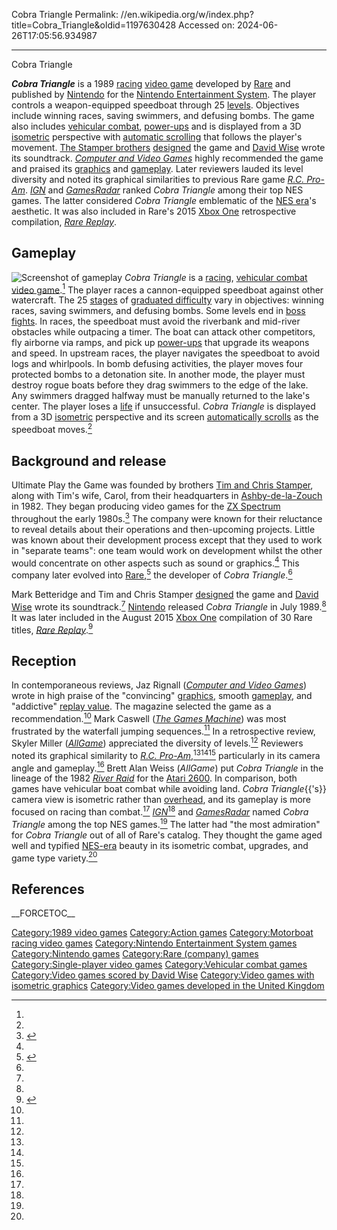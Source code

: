 Cobra Triangle
Permalink: //en.wikipedia.org/w/index.php?title=Cobra_Triangle&oldid=1197630428
Accessed on: 2024-06-26T17:05:56.934987



------
Cobra Triangle
{{Short description|1989 NES game}}
{{Use mdy dates|date=May 2015}}
{{Infobox video game
| title = Cobra Triangle
| image = Cobratriangle.jpg
| developer = [[Rare (company)|Rare]]
| publisher = [[Nintendo]]
| programmer = Mark Betteridge<ref name=game/>
| artist = Tim Stamper, Kevin Bayliss<ref name=game/>
| designer = Mark Betteridge, Tim Stamper, Chris Stamper
| composer = [[David Wise (composer)|David Wise]]
| platforms = [[Nintendo Entertainment System]]
| released = July 1, 1989<ref>{{cite web |title=Cobra Triangle International Releases |url=https://www.giantbomb.com/cobra-triangle/3030-13924/releases/ |website=Giant Bomb}}</ref><ref name="AllGame: EC"/>
| genre = [[Racing video game|Racing]], [[Vehicular combat game|vehicular combat]]
| modes = [[Single-player]]
| caption = North American box art
}}

'''''Cobra Triangle''''' is a 1989 [[racing game|racing]] [[video game]] developed by [[Rare (company)|Rare]] and published by [[Nintendo]] for the [[Nintendo Entertainment System]]. The player controls a weapon-equipped speedboat through 25 [[Level (video gaming)|level]]s. Objectives include winning races, saving swimmers, and defusing bombs. The game also includes [[Vehicular combat game|vehicular combat]], [[power-ups]] and is displayed from a 3D [[isometric graphics in video games and pixel art|isometric]] perspective with [[sidescrolling|automatic scrolling]] that follows the player's movement. [[Tim and Chris Stamper|The Stamper brothers]] [[game design|designed]] the game and [[David Wise (composer)|David Wise]] wrote its soundtrack. ''[[Computer and Video Games]]'' highly recommended the game and praised its [[video game graphics|graphics]] and [[gameplay]]. Later reviewers lauded its level diversity and noted its graphical similarities to previous Rare game ''[[R.C. Pro-Am]]''. ''[[IGN]]'' and ''[[GamesRadar]]'' ranked ''Cobra Triangle'' among their top NES games. The latter considered ''Cobra Triangle'' emblematic of the [[8-bit era|NES era]]'s aesthetic. It was also included in Rare's 2015 [[Xbox One]] retrospective compilation, ''[[Rare Replay]]''.

== Gameplay ==
[[File:CobraTriangleLevel7.png|left|thumb|Screenshot of gameplay]]
''Cobra Triangle'' is a [[racing game|racing]], [[vehicular combat game|vehicular combat video game]].<ref name="AllGame: rev"/> The player races a cannon-equipped speedboat against other watercraft. The 25 [[Level (video gaming)|stages]] of [[difficulty level|graduated difficulty]] vary in objectives: winning races, saving swimmers, and defusing bombs. Some levels end in [[Boss (video gaming)|boss fights]]. In races, the speedboat must avoid the riverbank and mid-river obstacles while outpacing a timer. The boat can attack other competitors, fly airborne via ramps, and pick up [[power-ups]] that upgrade its weapons and speed. In upstream races, the player navigates the speedboat to avoid logs and whirlpools. In bomb defusing activities, the player moves four protected bombs to a detonation site. In another mode, the player must destroy rogue boats before they drag swimmers to the edge of the lake. Any swimmers dragged halfway must be manually returned to the lake's center. The player loses a [[Health (gaming)|life]] if unsuccessful. ''Cobra Triangle'' is displayed from a 3D [[Isometric graphics in video games and pixel art|isometric]] perspective and its screen [[sidescrolling|automatically scrolls]] as the speedboat moves.<ref name=CVG/> {{clear left}}

==Background and release==
Ultimate Play the Game was founded by brothers [[Tim and Chris Stamper]], along with Tim's wife, Carol, from their headquarters in [[Ashby-de-la-Zouch]] in 1982. They began producing video games for the [[ZX Spectrum]] throughout the early 1980s.<ref name=best>{{cite web|title=The Best of British - Ultimate|url=http://www.crashonline.org.uk/51/ultimate.htm|publisher=Crash|access-date=13 August 2015}}</ref> The company were known for their reluctance to reveal details about their operations and then-upcoming projects. Little was known about their development process except that they used to work in "separate teams": one team would work on development whilst the other would concentrate on other aspects such as sound or graphics.<ref name=best/> This company later evolved into [[Rare (company)|Rare]],<ref name="IGN history">{{cite web|access-date=17 May 2012 |url=http://uk.retro.ign.com/articles/894/894511p1.html |title=IGN Presents the History of Rare |work=[[IGN]] |date=29 July 2008 |first=Rus |last=McLaughlin |archive-url=https://web.archive.org/web/20080805122442/http://uk.retro.ign.com/articles/894/894511p1.html |archive-date=5 August 2008 |url-status=live}}</ref> the developer of ''Cobra Triangle''.<ref name="AllGame: EC"/>

Mark Betteridge and Tim and Chris Stamper [[game design|designed]] the game and [[David Wise (composer)|David Wise]] wrote its soundtrack.<ref name=game/> [[Nintendo]] released ''Cobra Triangle'' in July 1989.<ref name="AllGame: EC"/> It was later included in the August 2015 [[Xbox One]] compilation of 30 Rare titles, ''[[Rare Replay]]''.<ref name="Polygon: Replay">{{cite web |url=http://www.polygon.com/2015/6/15/8783621/rare-replay-xbox-one |access-date=June 16, 2015 |title=Rare Replay for Xbox One includes 30 Rare games for $30 (update) |last=McWhertor |first=Michael |date=June 15, 2015 |work=[[Polygon (website)|Polygon]] |publisher=[[Vox Media]] |archive-url=https://web.archive.org/web/20150628185752/http://www.polygon.com/2015/6/15/8783621/rare-replay-xbox-one |archive-date=June 28, 2015 |url-status=dead |df=mdy }}</ref>

== Reception ==
{{Video game reviews
| Allgame = {{Rating|3.5|5}}<ref name="AllGame: rev"/>
| CVG = 93%<ref name=CVG/>
| rev1 = ''[[The Games Machine]]''
| rev1Score = 80%<ref name=TGM/>
}}

In contemporaneous reviews, Jaz Rignall (''[[Computer and Video Games]]'') wrote in high praise of the "convincing" [[video game graphics|graphics]], smooth [[gameplay]], and "addictive" [[replay value]]. The magazine selected the game as a recommendation.<ref name=CVG/> Mark Caswell (''[[The Games Machine]]'') was most frustrated by the waterfall jumping sequences.<ref name=TGM/> In a retrospective review, Skyler Miller (''[[AllGame]]'') appreciated the diversity of levels.<ref name="AllGame: rev"/> Reviewers noted its graphical similarity to ''[[R.C. Pro-Am]]'',<ref name=TGM/><ref name="IGN: 100"/><ref name="GR: Best"/> particularly in its camera angle and gameplay.<ref name="AllGame: rev"/> Brett Alan Weiss (''AllGame'') put ''Cobra Triangle'' in the lineage of the 1982 ''[[River Raid]]'' for the [[Atari 2600]]. In comparison, both games have vehicular boat combat while avoiding land. ''Cobra Triangle''{{'s}} camera view is isometric rather than [[overhead perspective|overhead]], and its gameplay is more focused on racing than combat.<ref name="AllGame: EC"/> ''[[IGN]]''<ref name="IGN: 100"/> and ''[[GamesRadar]]'' named ''Cobra Triangle'' among the top NES games.<ref name="GR: Best"/> The latter had "the most admiration" for ''Cobra Triangle'' out of all of Rare's catalog. They thought the game aged well and typified [[8-bit era|NES-era]] beauty in its isometric combat, upgrades, and game type variety.<ref name="GR: Best"/>

== References ==

{{reflist|25em|refs=

<ref name="AllGame: EC">{{cite web |url=http://www.allgame.com/game.php?id=12172 |access-date=August 3, 2015 |title=Cobra Triangle – Extra Credits |last1=Weiss |first1=Brett Alan |work=[[AllGame]] |publisher=[[All Media Network]] |archive-url=https://web.archive.org/web/20141114112531/http://www.allgame.com/game.php?id=12172 |archive-date=November 14, 2014 |url-status=dead }}</ref>

<ref name="AllGame: rev">{{cite web |url=http://www.allgame.com/game.php?id=12172&tab=review |access-date=August 3, 2015 |title=Cobra Triangle – Review |last1=Miller |first1=Skyler |work=[[AllGame]] |publisher=[[All Media Network]] |archive-url=https://web.archive.org/web/20141114213255/http://www.allgame.com/game.php?id=12172&tab=review |archive-date=November 14, 2014 |url-status=dead }}</ref>

<ref name=CVG>{{cite web |url=https://archive.org/stream/computer-video-games-magazine-099/CVG099_Feb_1990#page/n88/mode/1up/ |access-date=August 2, 2015 |title=Cobra Triangle |last1=Rignall |first1=Jaz |issue=99 |date=February 1990 |page=89 |work=[[Computer and Video Games]] }}</ref>

<ref name=game>{{cite game |url=https://archive.org/details/NES_Longplay_138_Cobra_Triangle |title = Cobra Triangle |developer = [[Rare (company)|Rare]] |publisher=[[Nintendo]] |date=1989 |platform=[[Nintendo Entertainment System]] |scene=Credits |quote = Programmer: Mark Betteridge / Graphics: Tim D. J. Stamper, Kevin Bayliss / Hardware: Chris T. J. Stamper / Design: Mark Betteridge, Tim D. J. Stamper, Chris T. J. Stamper / Music: David Wise ...}}</ref>

<ref name="GR: Best">{{cite web |url=http://www.gamesradar.com/best-nes-games-all-time/ |access-date=August 3, 2015 |title=Best NES Games of all time |page=33 |work=[[GamesRadar]] |publisher=[[Future plc|Future]] |archive-url=https://web.archive.org/web/20150630014007/http://www.gamesradar.com/best-nes-games-all-time/ |archive-date=June 30, 2015 |url-status=dead |df=mdy }}</ref>

<ref name="IGN: 100">{{cite web |url=http://www.ign.com/top-100-nes-games/66.html |access-date=August 3, 2015 |title=66. Cobra Triangle – Top 100 NES Games |last=Bozon |first=Mark |work=[[IGN]] |publisher=[[Ziff Davis]] |archive-url=https://web.archive.org/web/20150925005946/http://www.ign.com/top-100-nes-games/66.html |archive-date=September 25, 2015 |url-status=dead |df=mdy }}</ref>

<ref name=TGM>{{cite web |url=https://archive.org/stream/the-games-machine-30/TheGamesMachine30#page/n58/mode/1up |access-date=August 2, 2015 |title=Cobra Triangle |last1=Caswell |first1=Mark |date=May 1990 |work=[[The Games Machine]] |publisher=[[Newsfield]] |issn=0954-8092 |page=59 }}</ref>

}}

{{Rare}}
{{Portal bar|Video games|1980s}}

{{Good article}}
__FORCETOC__

[[Category:1989 video games]]
[[Category:Action games]]
[[Category:Motorboat racing video games]]
[[Category:Nintendo Entertainment System games]]
[[Category:Nintendo games]]
[[Category:Rare (company) games]]
[[Category:Single-player video games]]
[[Category:Vehicular combat games]]
[[Category:Video games scored by David Wise]]
[[Category:Video games with isometric graphics]]
[[Category:Video games developed in the United Kingdom]]